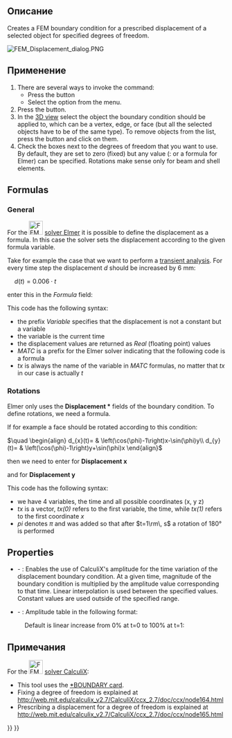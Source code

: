 <languages/>

<div class="mw-translate-fuzzy">
{{Docnav/ru
|[[FEM_ConstraintFixed/ru|Constraint fixed]]
|[[FEM_ConstraintContact/ru|Constraint contact]]
|[[FEM_Workbench/ru|FEM]]
|IconL=FEM_ConstraintFixed.svg
|IconR=FEM_ConstraintContact.svg
|IconC=Workbench_FEM.svg
}}
</div>

<div class="mw-translate-fuzzy">
{{GuiCommand/ru
|Name=FEM ConstraintDisplacement
|Name/ru=FEM ConstraintDisplacement
|MenuLocation=Model → Mechanical Constraints → Constraint displacement
|Workbenches=[[FEM_Workbench/ru|FEM]]
|Shortcut=
|SeeAlso=[[FEM_tutorial/ru|FEM tutorial]]
}}
</div>

<span id="Description"></span>
==Описание==

Creates a FEM boundary condition for a prescribed displacement of a selected object for specified degrees of freedom.

[[File:FEM_Displacement_dialog.PNG]]
{{Caption|The FEM displacement task panel}}

<span id="Usage"></span>
==Применение==

# There are several ways to invoke the command:
#* Press the {{Button|[[Image:FEM_ConstraintDisplacement.svg|16px]] [[FEM_ConstraintDisplacement|Displacement Boundary Condition]]}} button
#* Select the {{MenuCommand|Model → Mechanical Boundary Conditions and Loads → [[Image:FEM_ConstraintDisplacement.svg|16px]] Displacement Boundary Condition}} option from the menu.
# Press the {{Button|Add}} button.
# In the [[3D_view|3D view]] select the object the boundary condition should be applied to, which can be a vertex, edge, or face (but all the selected objects have to be of the same type). To remove objects from the list, press the {{Button|Remove}} button and click on them.
# Check the boxes next to the degrees of freedom that you want to use. By default, they are set to zero (fixed) but any value ({{Version|0.21}}: or a formula for Elmer) can be specified. Rotations make sense only for beam and shell elements.

==Formulas==

{{Version|0.21}}

===General===

For the [[Image:FEM_SolverElmer.svg|32px]] [[FEM_SolverElmer|solver Elmer]] it is possible to  define the displacement as a formula. In this case the solver sets the displacement according to the given formula variable.

Take for example the case that we want to perform a [[FEM_SolverElmer_SolverSettings#Timestepping_(transient_analyses)|transient analysis]]. For every time step the displacement <math>d</math> should be increased by 6 mm:

<math>\quad
d(t)=0.006\cdot t
</math>

enter this in the ''Formula'' field:</br>
{{incode| Variable "time"; Real MATC "0.006*tx"}}

This code has the following syntax:
* the prefix ''Variable'' specifies that the displacement is not a constant but a variable
* the variable is the current time
* the displacement values are returned as ''Real'' (floating point) values
* ''MATC'' is a prefix for the Elmer solver indicating that the following code is a formula
* ''tx'' is always the name of the variable in ''MATC'' formulas, no matter that ''tx'' in our case is actually ''t''

===Rotations===

Elmer only uses the '''Displacement *''' fields of the boundary condition. To define rotations, we need a formula.

If for example a face should be rotated according to this condition:

<math>\quad
\begin{align}
d_{x}(t)= & \left(\cos(\phi)-1\right)x-\sin(\phi)y\\
d_{y}(t)= & \left(\cos(\phi)-1\right)y+\sin(\phi)x
\end{align}
</math>

then we need to enter for '''Displacement x'''</br>
{{incode|  Variable "time, Coordinate"
Real MATC "(cos(tx(0)*pi)-1.0)*tx(1)-sin(tx(0)*pi)*tx(2)}}

and for '''Displacement y'''</br>
{{incode|  Variable "time, Coordinate"
Real MATC "(cos(tx(0)*pi)-1.0)*tx(2)+sin(tx(0)*pi)*tx(1)}}

This code has the following syntax:
* we have 4 variables, the time and all possible coordinates (x, y z)
* ''tx'' is a vector, ''tx(0)'' refers to the first variable, the time, while ''tx(1)'' refers to the first coordinate ''x''
* ''pi'' denotes <math>\pi</math> and was added so that after <math>t=1\rm\, s</math> a rotation  of 180° is performed

==Properties==

* {{PropertyData|Enable Amplitude}} - {{Version|1.1}}: Enables the use of CalculiX's amplitude for the time variation of the displacement boundary condition. At a given time, magnitude of the boundary condition is multiplied by the amplitude value corresponding to that time. Linear interpolation is used between the specified values. Constant values are used outside of the specified range.
* {{PropertyData|Amplitude Values}} - {{Version|1.1}}: Amplitude table in the following format:

: {{Code|lang=text|code=
time_1, amplitude_value_1
...
}}

: Default is linear increase from 0% at t=0 to 100% at t=1:

: {{Code|lang=text|code=
0, 0
1, 1
}}

<span id="Notes"></span>
==Примечания==

For the [[Image:FEM_SolverCalculixCcxtools.svg|32px]] [[FEM_SolverCalculixCcxtools|solver CalculiX]]:
* This tool uses the [https://web.mit.edu/calculix_v2.7/CalculiX/ccx_2.7/doc/ccx/node163.html *BOUNDARY card].
* Fixing a degree of freedom is explained at http://web.mit.edu/calculix_v2.7/CalculiX/ccx_2.7/doc/ccx/node164.html
* Prescribing a displacement for a degree of freedom is explained at http://web.mit.edu/calculix_v2.7/CalculiX/ccx_2.7/doc/ccx/node165.html


<div class="mw-translate-fuzzy">
{{Docnav/ru
|[[FEM_ConstraintFixed/ru|Constraint fixed]]
|[[FEM_ConstraintContact/ru|Constraint contact]]
|[[FEM_Workbench/ru|FEM]]
|IconL=FEM_ConstraintFixed.svg
|IconR=FEM_ConstraintContact.svg
|IconC=Workbench_FEM.svg
}}
</div>

{{FEM Tools navi{{#translation:}}}}
{{Userdocnavi{{#translation:}}}}
